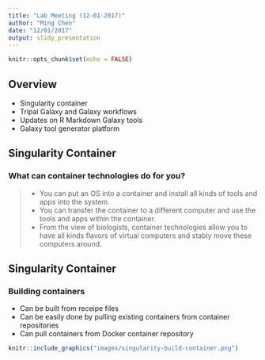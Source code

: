 ```yaml
---
title: "Lab Meeting (12-01-2017)"
author: "Ming Chen"
date: "12/01/2017"
output: slidy_presentation
---
```


```r
knitr::opts_chunk$set(echo = FALSE)
```


## Overview

- Singularity container
- Tripal Galaxy and Galaxy workflows
- Updates on R Markdown Galaxy tools
- Galaxy tool generator platform

## Singularity Container

### What can container technologies do for you?

>- You can put an OS into a container and install all kinds of tools and apps into the system.
>- You can transfer the container to a different computer and use the tools and apps within the container.
>- From the view of biologists, container technologies allow you to have all kinds flavors of virtual computers and stably move these computers around.

## Singularity Container

### Building containers

- Can be built from receipe files
- Can be easily done by pulling existing containers from container repositories
- Can pull containers from Docker container repository

```r
knitr::include_graphics("images/singularity-build-container.png")
```


